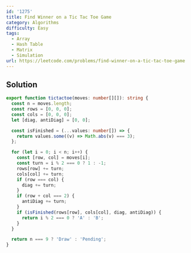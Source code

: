 ```yaml
---
id: '1275'
title: Find Winner on a Tic Tac Toe Game
category: Algorithms
difficulty: Easy
tags:
  - Array
  - Hash Table
  - Matrix
  - Simulation
url: https://leetcode.com/problems/find-winner-on-a-tic-tac-toe-game
---
```


## Solution

```typescript showLineNumbers
export function tictactoe(moves: number[][]): string {
  const n = moves.length;
  const rows = [0, 0, 0];
  const cols = [0, 0, 0];
  let [diag, antiDiag] = [0, 0];

  const isFinished = (...values: number[]) => {
    return values.some((v) => Math.abs(v) === 3);
  };

  for (let i = 0; i < n; i++) {
    const [row, col] = moves[i];
    const turn = i % 2 === 0 ? 1 : -1;
    rows[row] += turn;
    cols[col] += turn;
    if (row === col) {
      diag += turn;
    }
    if (row + col === 2) {
      antiDiag += turn;
    }
    if (isFinished(rows[row], cols[col], diag, antiDiag)) {
      return i % 2 === 0 ? 'A' : 'B';
    }
  }

  return n === 9 ? 'Draw' : 'Pending';
}
```
